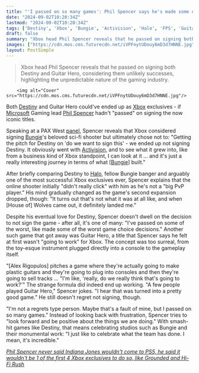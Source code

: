 ```yaml
---
title: "'I passed on so many games': Phil Spencer says he's made some of the 'worst' decisions when it comes to Xbox exclusives, like not signing Destiny or Guitar Hero"
date: "2024-09-02T10:20:34Z"
lastmod: "2024-09-02T10:20:34Z"
tags: ['Destiny', 'Xbox', 'Bungie', 'Activision', 'Halo', 'FPS', 'Guitar Hero', 'Music', 'Phil Spencer', 'Microsoft']
draft: false
summary: "Xbox head Phil Spencer reveals that he passed on signing both Destiny and Guitar Hero, considering them unlikely successes, highlighting the unpredictable nature of the gaming industry."
images: ["https://cdn.mos.cms.futurecdn.net/iVPFnytUDouy6mD3d7HNNE.jpg"]
layout: PostSimple
---
```

> Xbox head Phil Spencer reveals that he passed on signing both Destiny and Guitar Hero, considering them unlikely successes, highlighting the unpredictable nature of the gaming industry.


        <img alt="Cover" src="https://cdn.mos.cms.futurecdn.net/iVPFnytUDouy6mD3d7HNNE.jpg"/>
        
Both [<u>Destiny</u>](https://www.gamesradar.com/games/fps/destiny/) and Guitar Hero could've ended up as [<u>Xbox</u>](https://www.gamesradar.com/platforms/xbox/) exclusives - if [<u>Microsoft</u>](https://www.gamesradar.com/tag/microsoft/) Gaming lead [Phil Spencer](https://www.gamesradar.com/tag/phil-spencer/) hadn't "passed" on signing the now iconic titles.

Speaking at a PAX West [panel](https://www.youtube.com/watch?v=GDsvw-WPBfU&t=2845s), Spencer reveals that Xbox considered signing [Bungie](https://www.gamesradar.com/tag/bungie/)'s beloved sci-fi shooter but ultimately chose not to: "Getting the pitch for Destiny on 'do we want to sign this' - we ended up not signing Destiny. It obviously went with [Activision](https://www.gamesradar.com/tag/activision/), and to see what it grew into, like from a business kind of Xbox standpoint, I can look at it … and it's just a really interesting journey in terms of what [[Bungie](https://www.gamesradar.com/tag/bungie/)] built."

After briefly comparing Destiny to [<u>Halo</u>](https://www.gamesradar.com/halo/), fellow Bungie banger and arguably one of the most successful Xbox exclusives ever, Spencer explains that the online shooter initially "didn't really click" with him as he's not a "big PvP player." His mind gradually changed as the game's second expansion dropped, though: "It turns out that's not what it was at all like, and when [House of] Wolves came out, it definitely landed me."

Despite his eventual love for Destiny, Spencer doesn't dwell on the decision to not sign the game - after all, it's one of many: "I've passed on some of the worst, like made some of the worst game choice decisions." Another such game that got away was Guitar Hero, a title that Spencer says he felt at first wasn't "going to work" for Xbox. The concept was too surreal, from the toy-esque instrument plugged directly into a console to the gameplay itself.

"[Alex Rigopulos] pitches a game where they're actually going to make plastic guitars and they're going to plug into consoles and then they're going to sell tracks … "I'm like, 'really, do we really think that's going to work?'" The strange formula did indeed end up working. "A few people played Guitar Hero," Spencer jokes. "I hear that was turned into a pretty good game." He still doesn't regret not signing, though.

"I'm not a regrets type person. Maybe that's a fault of mine, but I passed on so many games." Instead of looking back with frustration, Spencer tries to "look forward and be positive about the things we are doing." With smash-hit games like Destiny, that means celebrating studios such as Bungie and their monumental work: "I just like to celebrate what the team has done. I mean, it's incredible."

[<u><em>Phil Spencer never said Indiana Jones wouldn't come to PS5, he said it wouldn't be 1 of the first 4 Xbox exclusives to do so, like Grounded and Hi-Fi Rush</em></u>](https://www.gamesradar.com/games/action/phil-spencer-never-said-indiana-jones-wouldnt-come-to-ps5-he-said-it-wouldnt-be-1-of-the-first-4-xbox-exclusives-to-do-so-like-grounded-and-hi-fi-rush/)
        